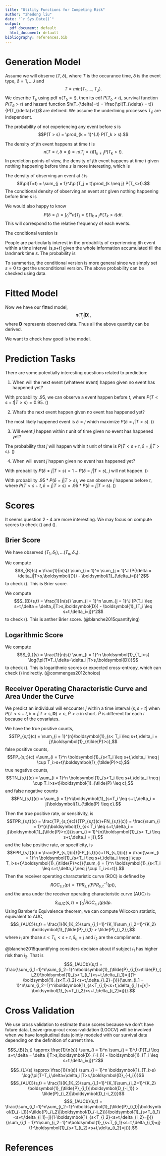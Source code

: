 ```yaml
---
title: "Utility Functions for Competing Risk"
author: "zhedong liu"
date: "`r Sys.Date()`"
output:
  pdf_document: default
  html_document: default
bibliography: references.bib  
---
```


# Generation Model
Assume we will observe $(T,\delta),$ where $T$ is the occurance time, $\delta$ is the event type, $\delta = 1,\dots J$ and
$$T = min(T_1,\dots,T_J).$$ We describe $T_{\delta}$ using pdf $\pi(T_{\delta} = t)$, then its cdf $P(T_{\delta}<t)$, survival function $P(T_{\delta}>t)$ and hazard function $h(T_{\delta}=t) = \frac{\pi(T_{\delta} = t)}{P(T_{\delta}>t)}$ are defined. We assume the underlining processes $T_{\delta}$ are independent.

The probability of not experiencing any event before $s$ is 
$$P(T > s) = \prod_{k = 1}^{J} P(T_k > s).$$

The density of $j$th event happens at time $t$ is
$$\pi(T=t,\delta=j) =\pi(T_j = t)\prod_{k \neq j} P(T_k>t).$$
In prediction points of view, the density of $j$th event happens at time $t$ given nothing happening before time $s$ is more interesting, which is
\begin{equation*}
\pi(T=t,\delta=j|T>s) = \frac{\pi(T_j = t)\prod_{k \neq j} P(T_k>t)}{P(T > s)}.
\end{equation*}

The density of observing an event at $t$ is
$$\pi(T=t) = \sum_{j = 1}^J\pi(T_j = t)\prod_{k \neq j} P(T_k>t).$$ 
The conditional density of observing an event at $t$ given nothing happening before time $s$ is 
\begin{equation}
\label{nextevent}
\pi(T=t|T>s) = \frac{\sum_{j = 1}^J\pi(T_j = t)\prod_{k \neq j} P(T_k>t)}{P(T > s)}
\end{equation}




We would also happy to know
$$P(\delta = j) = \int_{0}^{\infty} \pi(T_j = t)\prod_{k \neq j} P(T_k>t) dt.$$ This will correspond to the relative frequency of each events. 

The conditional version is 
\begin{equation}
\label{risk_for_each_event}
P(\delta = j|T>s) = \frac{\int_{s}^{\infty} \pi(T_j = t)\prod_{k \neq j} P(T_k>t) dt}{P(T > s)}.
\end{equation}


People are particularly interest in the probability of experiencing $j$th event within a time interval (s,s+t] given the whole information accumulated till the landmark time $s$. The probability is
\begin{equation}
\label{risk_for_each_event_in_some_periord}
P(T < s+t,\delta = j | T > s) = \frac{\int^{s+t}_{s} \pi(T = x,\delta = j)dx}{P(T > s)}.
\end{equation}


To summerise, the conditional version is more general since we simply set $s = 0$ to get the unconditional version. The above probability can be checked using data.

# Fitted Model
Now we have our fitted model, 
$$\pi(T_j|\boldsymbol{D}),$$ where $\boldsymbol{D}$ represents observed data. Thus all the above quantity can be derived.

We want to check how good is the model. 

# Prediction Tasks
There are some potentially interesting questions related to prediction:

1. When will the next event (whatever event) happen given no event has happened yet?

 With probability $.95$, we can observe a event happen before $t$, where $P(T < s+t| T > s)  = 0.95$. (\ref{nextevent})

2. What's the next event happen given no event has happened yet? 

 The most likely happened event is $\delta = j$ which maximize $P(\delta = j| T > s)$. (\ref{risk_for_each_event})

3. Will event $j$ happen within $t$ unit of time given no event has happened yet? 

 The probability that $j$ will happen within $t$ unit of time is $P(T < s+t,\delta = j | T > s)$. (\ref{risk_for_each_event_in_some_periord})

4. When will event $j$ happen given no event has happened yet? 

 With probability $P(\delta \neq j| T>s) = 1-P(\delta = j| T > s)$, $j$ will not happen. (\ref{risk_for_each_event})
 
 With probability $.95*P(\delta = j| T>s)$, we can observe $j$ happens before $t$, where $P(T < s+t, \delta = j| T > s)  = .95*P(\delta = j| T>s)$. (\ref{risk_for_each_event_in_some_periord})

# Scores


It seems question 2 - 4 are more interesting. We may focus on compute scores to check (\ref{risk_for_each_event}) and (\ref{risk_for_each_event_in_some_periord}).

## Brier Score

We have observed $(T_1,\delta_1), \dots (T_n,\delta_n)$. 

We compute $$S_{B}(s) = \frac{1}{n(s)} \sum_{i = 1}^n \sum_{j = 1}^J (P(\delta = \delta_i|T>s,\boldsymbol{D}) - \boldsymbol{1}_{\delta_i=j})^2$$ to check (\ref{risk_for_each_event}). This is Brier score.

We compute $$S_{B}(s,t) = \frac{1}{n(s)} \sum_{i = 1}^n \sum_{j = 1}^J (P(T_i \leq s+t,\delta = \delta_i|T>s,\boldsymbol{D}) - \boldsymbol{1}_{T_i \leq s+t,\delta_i=j})^2$$ to check (\ref{risk_for_each_event_in_some_periord}). This is anther Brier score. (@blanche2015quantifying)


## Logarithmic Score

We compute $$S_{L}(s) = \frac{1}{n(s)} \sum_{i = 1}^n \boldsymbol{1}_{T_i>s} \log{\pi(T=T_i,\delta=\delta_i|T>s,\boldsymbol{D})}$$ to check (\ref{risk_for_each_event_in_some_periord}). This is logarithmic scores or expected cross-entropy, which can check (\ref{risk_for_each_event_in_some_periord}) indirectly. (@commenges2012choice)

## Receiver Operating Characteristic Curve and Area Under the Curve

We predict an individual will encounter $j$ within a time interval $(s,s+t]$ when $P(T < s+t,\delta = j | T > s,\boldsymbol{D}) > c$, $\tilde{P} > c$ in short. $\tilde{P}$ is different for each $i$ because of the covariates.

We have the true positive counts,
$$TP_{s,t}(c) = \sum_{i = 1}^{n}\boldsymbol{1}_{s< T_i \leq s+t,\delta_i = j}\boldsymbol{1}_{\tilde{P}>c},$$
false positive counts,
$$FP_{s,t}(c) =\sum_{i = 1}^n \boldsymbol{1}_{s<T_i \leq s+t,\delta_i \neq j \cup T_i>s+t}\boldsymbol{1}_{\tilde{P}>c},$$
true negative counts,
$$TN_{s,t}(c) = \sum_{i = 1}^n \boldsymbol{1}_{s<T_i \leq s+t,\delta_i \neq j \cup T_i>s+t}\boldsymbol{1}_{\tilde{P} \leq c},$$
and false negative counts
$$FN_{s,t}(c) = \sum_{i = 1}^n\boldsymbol{1}_{s<T_i \leq s+t,\delta_i = j}\boldsymbol{1}_{\tilde{P} \leq c}.$$

Then the true positive rate, or sensitivity, is 
$$TPR_{s,t}(c) = \frac{TP_{s,t}(c)}{TP_{s,t}(c)+FN_{s,t}(c)} = \frac{\sum_{i = 1}^{n}\boldsymbol{1}_{s< T_i \leq s+t,\delta_i = j}\boldsymbol{1}_{\tilde{P}>c}}{\sum_{i = 1}^{n}\boldsymbol{1}_{s< T_i \leq s+t,\delta_i = j}},$$
and the false positive rate, or specificity, is 
$$FPR_{s,t}(c) = \frac{FP_{s,t}(c)}{FP_{s,t}(c)+TN_{s,t}(c)} = \frac{\sum_{i = 1}^n \boldsymbol{1}_{s<T_i \leq s+t,\delta_i \neq j \cup T_i>s+t}\boldsymbol{1}_{\tilde{P}>c}}{\sum_{i = 1}^n \boldsymbol{1}_{s<T_i \leq s+t,\delta_i \neq j \cup T_i>s+t}}.$$
Then the receiver operating characteristic curve (ROC) is defined by $$ROC_{s,t}(p) = TPR_{s,t}(FPR^{-1}_{s,t}(p)),$$
and the area under the receiver operating characteristic curve (AUC) is $$S_{AUC}(s,t) = \int_{0}^1 ROC_{s,t}(p)dp.$$ Using Bamber’s Equivalence theorem, we can compute Wilcoxon statistic, equivalent to AUC,
$$S_{AUC}(s,t) = \frac{1}{K_1K_2}\sum_{i_1=1}^{K_1}\sum_{i_2=1}^{K_2} \boldsymbol{1}_{\tilde{P}_{i_1} > \tilde{P}_{i_2}},$$
where $i_1$ are those $s<T_{i_1}<s+t,\delta_{i_1} = j$ and $i_2$ are the compliments.

@blanche2015quantifying considers decision about if subject $i_1$ has higher risk than $i_2$. That is 
$$S_{AUCb}(s,t) = \frac{\sum_{i_1=1}^n\sum_{i_2=1}^n\boldsymbol{1}_{\tilde{P}_{i_1}>\tilde{P}_{i_2}}\boldsymbol{1}_{s<T_{i_1}<s+t,\delta_{i_1}=j}(1-\boldsymbol{1}_{s<T_{i_2}<s+t,\delta_{i_2}=j})}{\sum_{i_1 = 1}^n\sum_{i_2=1}^n\boldsymbol{1}_{s<T_{i_1}<s+t,\delta_{i_1}=j}(1-\boldsymbol{1}_{s<T_{i_2}<s+t,\delta_{i_2}=j})}.$$


# Cross Validation
We use cross validation to estimate those scores because we don't have future data. Leave-group-out cross-validation (LGOCV) will be involved when we have longitudinal data jointly modeled with our survival data depending on the definition of current time.

$$S_{B}(s,t) \approx \frac{1}{n(s)} \sum_{i = 1}^n \sum_{j = 1}^J (P(T_i \leq s+t,\delta = \delta_i|T>s,\boldsymbol{D}_{-I_i}) - \boldsymbol{1}_{T_i \leq s+t,\delta_i=j})^2$$

 $$S_{L}(s) \approx \frac{1}{n(s)} \sum_{i = 1}^n \boldsymbol{1}_{T_i>s} \log{\pi(T=T_i,\delta=\delta_i|T>s,\boldsymbol{D}_{-I_i})}$$
 $$S_{AUC}(s,t) = \frac{1}{K_1K_2}\sum_{i_1=1}^{K_1}\sum_{i_2=1}^{K_2} \boldsymbol{1}_{\tilde{P}_{i_1}|\boldsymbol{D_{-i_1}} > \tilde{P}_{i_2}|\boldsymbol{D_{-i_2}}}$$
$$S_{AUCb}(s,t) = \frac{\sum_{i_1=1}^n\sum_{i_2=1}^n\boldsymbol{1}_{\tilde{P}_{i_1}|\boldsymbol{D_{-i_1}}>\tilde{P}_{i_2}|\boldsymbol{D_{-i_2}}}\boldsymbol{1}_{s<T_{i_1}<s+t,\delta_{i_1}=j}(1-\boldsymbol{1}_{s<T_{i_2}<s+t,\delta_{i_2}=j})}{\sum_{i_1 = 1}^n\sum_{i_2=1}^n\boldsymbol{1}_{s<T_{i_1}<s+t,\delta_{i_1}=j}(1-\boldsymbol{1}_{s<T_{i_2}<s+t,\delta_{i_2}=j})}.$$

# References

